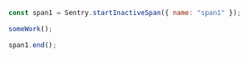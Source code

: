 ```javascript
const span1 = Sentry.startInactiveSpan({ name: "span1" });

someWork();

span1.end();
```
